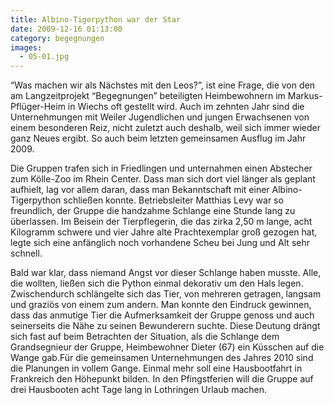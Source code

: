 ```yaml
---
title: Albino-Tigerpython war der Star
date: 2009-12-16 01:13:00
category: begegnungen
images:
  - 05-01.jpg
---
```


“Was machen wir als Nächstes mit den Leos?”, ist eine Frage, die von den am Langzeitprojekt “Begegnungen” beteiligten Heimbewohnern im Markus-Pflüger-Heim in Wiechs oft gestellt wird. Auch im zehnten Jahr sind die Unternehmungen mit Weiler Jugendlichen und jungen Erwachsenen von einem besonderen Reiz, nicht zuletzt auch deshalb, weil sich immer wieder ganz Neues ergibt. So auch beim letzten gemeinsamen Ausflug im Jahr 2009.

Die Gruppen trafen sich in Friedlingen und unternahmen einen Abstecher zum Kölle-Zoo im Rhein Center. Dass man sich dort viel länger als geplant aufhielt, lag vor allem daran, dass man Bekanntschaft mit einer Albino-Tigerpython schließen konnte. Betriebsleiter Matthias Levy war so freundlich, der Gruppe die handzahme Schlange eine Stunde lang zu überlassen. Im Beisein der Tierpflegerin, die das zirka 2,50 m lange, acht Kilogramm schwere und vier Jahre alte Prachtexemplar groß gezogen hat, legte sich eine anfänglich noch vorhandene Scheu bei Jung und Alt sehr schnell.

Bald war klar, dass niemand Angst vor dieser Schlange haben musste. Alle, die wollten, ließen sich die Python einmal dekorativ um den Hals legen. Zwischendurch schlängelte sich das Tier, von mehreren getragen, langsam und graziös von einem zum andern. Man konnte den Eindruck gewinnen, dass das anmutige Tier die Aufmerksamkeit der Gruppe genoss und auch seinerseits die Nähe zu seinen Bewunderern suchte. Diese Deutung drängt sich fast auf beim Betrachten der Situation, als die Schlange dem Grandsegnieur der Gruppe, Heimbewohner Dieter (67) ein Küsschen auf die Wange gab.Für die gemeinsamen Unternehmungen des Jahres 2010 sind die Planungen in vollem Gange. Einmal mehr soll eine Hausbootfahrt in Frankreich den Höhepunkt bilden. In den Pfingstferien will die Gruppe auf drei Hausbooten acht Tage lang in Lothringen Urlaub machen.
